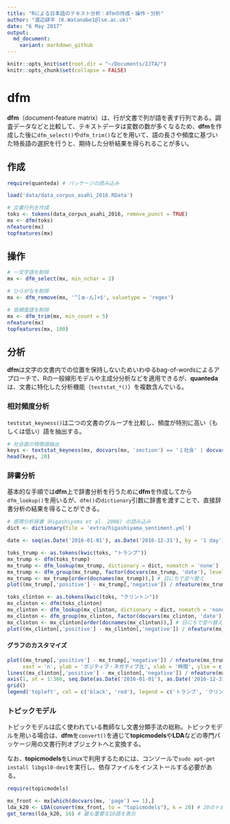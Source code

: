 ```yaml
---
title: "Rによる日本語のテキスト分析：dfmの作成・操作・分析"
author: "渡辺耕平 (K.Watanabe1@lse.ac.uk)"
date: "6 May 2017"
output:
  md_document:
    variant: markdown_github
---
```


```r
knitr::opts_knit$set(root.dir = "~/Documents/IJTA/")
knitr::opts_chunk$set(collapse = FALSE)
```

# dfm
**dfm**（document-feature matrix）は、行が文書で列が語を表す行列である。調査データなどと比較して、テキストデータは変数の数が多くなるため、**dfm**を作成した後に`dfm_select()`や`dfm_trim()`などを用いて、語の長さや頻度に基づいた特長語の選択を行うと、期待した分析結果を得られることが多い。

## 作成
```r
require(quanteda) # パッケージの読み込み
```
```r
load('data/data_corpus_asahi_2016.RData')

# 文書行列を作成
toks <- tokens(data_corpus_asahi_2016, remove_punct = TRUE)
mx <- dfm(toks)
nfeature(mx)
topfeatures(mx)
```

## 操作
```r

# 一文字語を削除
mx <- dfm_select(mx, min_nchar = 2)

# ひらがなを削除
mx <- dfm_remove(mx, '^[ぁ-ん]+$', valuetype = 'regex')

# 低頻度語を削除
mx <- dfm_trim(mx, min_count = 5)
nfeature(mx)
topfeatures(mx, 100)
```

## 分析
**dfm**は文字の文書内での位置を保持しないためいわゆるbag-of-wordsによるアプローチで、Rの一般線形モデルや主成分分析などを適用できるが、**quanteda**は、文書に特化した分析機能（`teststat_*()`）を複数含んでいる。

### 相対頻度分析
`teststat_keyness()`は二つの文書のグループを比較し、頻度が特別に高い（もしくは低い）語を抽出する。
```r

# 社会面の特徴語抽出
keys <- textstat_keyness(mx, docvars(mx, 'section') == '１社会' | docvars(mx, 'section') == '２社会')
head(keys, 20)

```

### 辞書分析
基本的な手順では**dfm**上で辞書分析を行うために**dfm**を作成してから`dfm_lookup()`を用いるが、`dfm()`の`dictionary`引数に辞書を渡すことで、直接辞書分析の結果を得ることができる。
```r

# 感情分析辞書（Higashiyama et al. 2008) の読み込み
dict <- dictionary(file = 'extra/higashiyama_sentiment.yml')

date <- seq(as.Date('2016-01-01'), as.Date('2016-12-31'), by = '1 day') # すべての日にちを生成
```

```r
toks_trump <- as.tokens(kwic(toks, "トランプ"))
mx_trump <- dfm(toks_trump)
mx_trump <- dfm_lookup(mx_trump, dictionary = dict, nomatch = 'none')
mx_trump <- dfm_group(mx_trump, factor(docvars(mx_trump, 'date'), levels = as.factor(date)), fill = TRUE) # 日ごとに集計
mx_trump <- mx_trump[order(docnames(mx_trump)),] # 日にちで並べ替え
plot((mx_trump[,'positive'] - mx_trump[,'negative']) / nfeature(mx_trump), type = 'l')

```
```r

toks_clinton <- as.tokens(kwic(toks, "クリントン"))
mx_clinton <- dfm(toks_clinton)
mx_clinton <- dfm_lookup(mx_clinton, dictionary = dict, nomatch = 'none')
mx_clinton <- dfm_group(mx_clinton, factor(docvars(mx_clinton, 'date'), levels = as.factor(date)), fill = TRUE) # 日ごとに集計
mx_clinton <- mx_clinton[order(docnames(mx_clinton)),] # 日にちで並べ替え
plot((mx_clinton[,'positive'] - mx_clinton[,'negative']) / nfeature(mx_clinton), type = 'l')
```

#### グラフのカスタマイズ
```r
plot((mx_trump[,'positive'] - mx_trump[,'negative']) / nfeature(mx_trump), type = 'l', 
     xaxt = 'n', ylab = 'ポジティブ・ネガティブ比', xlab = '時間', ylim = c(-5, 10))
lines((mx_clinton[,'positive'] - mx_clinton[,'negative']) / nfeature(mx_clinton), col = 'red')
axis(1, at = 1:366, seq.Date(as.Date('2016-01-01'), as.Date('2016-12-31'), 'days'))
grid()
legend('topleft', col = c('black', 'red'), legend = c('トランプ', 'クリントン'), lty = 1)

```


### トピックモデル
トピックモデルは広く使われている教師なし文書分類手法の総称。トピックモデルを用いる場合は、**dfm**を`convert()`を通じて**topicmodels**や**LDA**などの専門パッケージ用の文書行列オブジェクトへと変換する。

なお、**topicmodels**をLinuxで利用するためには、コンソールで`sudo apt-get install libgsl0-dev1`を実行し、依存ファイルをインストールする必要がある。

```r
require(topicmodels)

mx_front <- mx[which(docvars(mx, 'page') == 1),]
lda_k20 <- LDA(convert(mx_front, to = "topicmodels"), k = 20) # 20のトピックを発見する
get_terms(lda_k20, 10) # 最も重要な10語を表示
```



